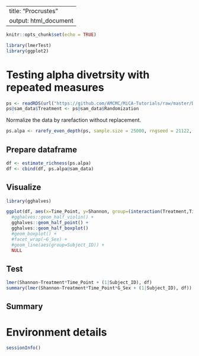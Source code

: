 <style type="text/css">
.main-container {
  max-width: 1800px;
  margin-left: auto;
  margin-right: auto;
}
</style>

---
title: "Procrustes"
output: html_document
---

```{r setup, include=FALSE}
knitr::opts_chunk$set(echo = TRUE)
```

```{r}
library(lmerTest)
library(ggplot2)

```

# Testing alpha divetrsity with repeated measures

```{r data, include=T, message=F, warning=F}
ps <- readRDS(url("https://github.com/AMCMC/MiCA-Tutorials/raw/master/Data_files/ps.2018_27_RED_study.2019-03-04.filtered.RDS"))
ps@sam_data$Treatment <- ps@sam_data$Randomization
```

Normalize the data by rarefaction without replacement.

```{r rarefy, include=T, warning=F, echo=T, message=F}
ps.alpa <- rarefy_even_depth(ps, sample.size = 25000, rngseed = 21122, replace = F)
```

## Prepare dataframe

```{r}
df <- estimate_richness(ps.alpa)
df <- cbind(df, ps.alpa@sam_data)
```

## Visualize 

```{r}
library(gghalves)

ggplot(df, aes(x=Time_Point, y=Shannon, group=(interaction(Treatment,Time_Point)), color=Treatment)) +
  #gghalves::geom_half_violin() +
  gghalves::geom_half_point() + 
  gghalves::geom_half_boxplot()
  #geom_boxplot() + 
  #facet_wrap(~G_Sex) + 
  #geom_line(aes(group=Subject_ID)) + 
  NULL


```

## Test

```{r}
lmer(Shannon~Treatment*Time_Point + (1|Subject_ID), df)
summary(lmer(Shannon~Treatment*Time_Point*G_Sex + (1|Subject_ID), df))
```

## Summary


# Environment details

```{r close RDS}
sessionInfo()
```
